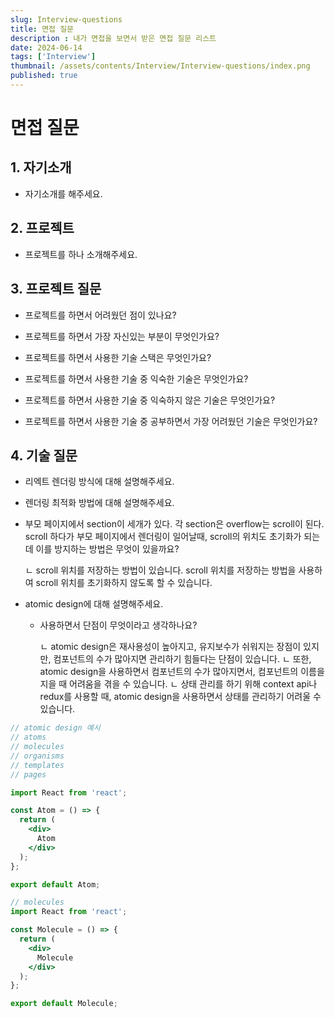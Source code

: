 ```yaml
---
slug: Interview-questions
title: 면접 질문
description : 내가 면접을 보면서 받은 면접 질문 리스트
date: 2024-06-14
tags: ['Interview']
thumbnail: /assets/contents/Interview/Interview-questions/index.png
published: true
---
```


# 면접 질문

## 1. 자기소개

- 자기소개를 해주세요.

## 2. 프로젝트

- 프로젝트를 하나 소개해주세요.

## 3. 프로젝트 질문

- 프로젝트를 하면서 어려웠던 점이 있나요?

- 프로젝트를 하면서 가장 자신있는 부분이 무엇인가요?

- 프로젝트를 하면서 사용한 기술 스택은 무엇인가요?

- 프로젝트를 하면서 사용한 기술 중 익숙한 기술은 무엇인가요?

- 프로젝트를 하면서 사용한 기술 중 익숙하지 않은 기술은 무엇인가요?

- 프로젝트를 하면서 사용한 기술 중 공부하면서 가장 어려웠던 기술은 무엇인가요?

## 4. 기술 질문

- 리엑트 렌더링 방식에 대해 설명해주세요.

- 렌더링 최적화 방법에 대해 설명해주세요.

- 부모 페이지에서 section이 세개가 있다. 각 section은 overflow는 scroll이 된다. 
  scroll 하다가 부모 페이지에서 렌더링이 일어날때, scroll의 위치도 초기화가 되는데 이를 방지하는 방법은 무엇이 있을까요?

    ㄴ scroll 위치를 저장하는 방법이 있습니다. scroll 위치를 저장하는 방법을 사용하여 scroll 위치를 초기화하지 않도록 할 수 있습니다.

- atomic design에 대해 설명해주세요.

  - 사용하면서 단점이 무엇이라고 생각하나요?

    ㄴ atomic design은 재사용성이 높아지고, 유지보수가 쉬워지는 장점이 있지만, 컴포넌트의 수가 많아지면 관리하기 힘들다는 단점이 있습니다.
    ㄴ 또한, atomic design을 사용하면서 컴포넌트의 수가 많아지면서, 컴포넌트의 이름을 지을 때 어려움을 겪을 수 있습니다.
    ㄴ 상태 관리를 하기 위해 context api나 redux를 사용할 때, atomic design을 사용하면서 상태를 관리하기 어려울 수 있습니다.
 
```jsx
// atomic design 예시
// atoms
// molecules
// organisms
// templates
// pages

import React from 'react';

const Atom = () => {
  return (
    <div>
      Atom
    </div>
  );
};

export default Atom;
```


```jsx
// molecules
import React from 'react';

const Molecule = () => {
  return (
    <div>
      Molecule
    </div>
  );
};

export default Molecule;
```

```jsx

